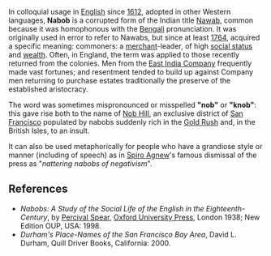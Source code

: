 {{otheruses}}

In colloquial usage in [[English language|English]] since [[1612]], adopted in other Western languages, '''Nabob''' is a corrupted form of the Indian title [[Nawab]], common because it was homophonous with the [[Bengali language|Bengali]] pronunciation. It was originally used in error to refer to Nawabs, but since at least [[1764]], acquired a specific meaning: commoners: a [[merchant]]-leader, of high [[social status]] and [[wealth]]. Often, in England, the term was applied to those recently returned from the colonies. Men from the [[Honourable East India Company|East India Company]] frequently made vast fortunes; and resentment tended to build up against Company men returning to purchase estates traditionally the preserve of the established aristocracy. 

The word was sometimes mispronounced or misspelled '''"nob"''' or '''"knob"''': this gave rise both to the name of [[Nob Hill]], an exclusive district of [[San Francisco]] populated by nabobs suddenly rich in the [[Gold Rush]] and, in the British Isles, to an insult.

It can also be used metaphorically for people who have a grandiose style or manner (including of speech) as in [[Spiro Agnew]]'s famous dismissal of the press as "''nattering nabobs of negativism''".


==References==
*''Nabobs: A Study of the Social Life of the English in the Eighteenth-Century'', by [[Percival Spear]], [[Oxford University Press]], London 1938; New Edition OUP, USA: 1998.
*''Durham's Place-Names of the San Francisco Bay Area'', David L. Durham, Quill Driver Books, California: 2000.
{{Uncategorized|date=September 2007}}